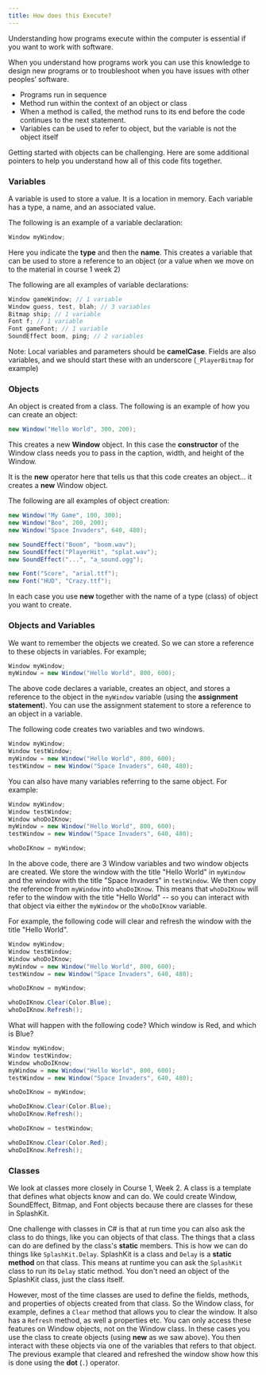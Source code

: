 ```yaml
---
title: How does this Execute?
---
```


Understanding how programs execute within the computer is essential if you want to work with software. 

When you understand how programs work you can use this knowledge to design new programs or to troubleshoot when you have issues with other peoples’ software. 

- Programs run in sequence
- Method run within the context of an object or class 
- When a method is called, the method runs to its end before the code continues to the next statement.
- Variables can be used to refer to object, but the variable is not the object itself 

Getting started with objects can be challenging. Here are some additional pointers to help you understand how all of this code fits together.

### Variables

A variable is used to store a value. It is a location in memory. Each variable has a type, a name, and an associated value.

The following is an example of a variable declaration:

```cs
Window myWindow;
```

Here you indicate the **type** and then the **name**. This creates a variable that can be used to store a reference to an object (or a value when we move on to the material in course 1 week 2)

The following are all examples of variable declarations:

```cs
Window gameWindow; // 1 variable
Window guess, test, blah; // 3 variables
Bitmap ship; // 1 variable
Font f; // 1 variable
Font gameFont; // 1 variable
SoundEffect boom, ping; // 2 variables
```

Note: Local variables and parameters should be **camelCase**. Fields are also variables, and we should start these with an underscore (`_PlayerBitmap` for example)

### Objects

An object is created from a class. The following is an example of how you can create an object:

```cs
new Window("Hello World", 300, 200);
```

This creates a new **Window** object. In this case the **constructor** of the Window class needs you to pass in the caption, width, and height of the Window.

It is the **new** operator here that tells us that this code creates an object... it creates a **new** Window object.

The following are all examples of object creation:

```cs
new Window("My Game", 100, 300);
new Window("Boo", 200, 200);
new Window("Space Invaders", 640, 480);

new SoundEffect("Boom", "boom.wav");
new SoundEffect("PlayerHit", "splat.wav");
new SoundEffect("...", "a_sound.ogg");

new Font("Score", "arial.ttf");
new Font("HUD", "Crazy.ttf");
```

In each case you use **new** together with the name of a type (class) of object you want to create.

### Objects and Variables

We want to remember the objects we created. So we can store a reference to these objects in variables. For example;

```cs
Window myWindow;
myWindow = new Window("Hello World", 800, 600);
```

The above code declares a variable, creates an object, and stores a reference to the object in the `myWindow` variable (using the **assignment statement**). You can use the assignment statement to store a reference to an object in a variable.

The following code creates two variables and two windows.

```cs
Window myWindow;
Window testWindow;
myWindow = new Window("Hello World", 800, 600);
testWindow = new Window("Space Invaders", 640, 480);
```

You can also have many variables referring to the same object. For example:

```cs
Window myWindow;
Window testWindow;
Window whoDoIKnow;
myWindow = new Window("Hello World", 800, 600);
testWindow = new Window("Space Invaders", 640, 480);

whoDoIKnow = myWindow;
```

In the above code, there are 3 Window variables and two window objects are created. We store the window with the title "Hello World" in `myWindow` and the window with the title "Space Invaders" in `testWindow`. We then copy the reference from `myWindow` into `whoDoIKnow`. This means that `whoDoIKnow` will refer to the window with the title "Hello World" -- so you can interact with that object via either the `myWindow` or the `whoDoIKnow` variable.

For example, the following code will clear and refresh the window with the title "Hello World".

```cs
Window myWindow;
Window testWindow;
Window whoDoIKnow;
myWindow = new Window("Hello World", 800, 600);
testWindow = new Window("Space Invaders", 640, 480);

whoDoIKnow = myWindow;

whoDoIKnow.Clear(Color.Blue);
whoDoIKnow.Refresh();
```

What will happen with the following code? Which window is Red, and which is Blue?

```cs
Window myWindow;
Window testWindow;
Window whoDoIKnow;
myWindow = new Window("Hello World", 800, 600);
testWindow = new Window("Space Invaders", 640, 480);

whoDoIKnow = myWindow;

whoDoIKnow.Clear(Color.Blue);
whoDoIKnow.Refresh();

whoDoIKnow = testWindow;

whoDoIKnow.Clear(Color.Red);
whoDoIKnow.Refresh();
```

### Classes

We look at classes more closely in Course 1, Week 2. A class is a template that defines what objects know and can do. We could create Window, SoundEffect, Bitmap, and Font objects because there are classes for these in SplashKit. 

One challenge with classes in C# is that at run time you can also ask the class to do things, like you can objects of that class. The things that a class can do are defined by the class's **static** members. This is how we can do things like `SplashKit.Delay`. SplashKit is a class and `Delay` is a **static method** on that class. This means at runtime you can ask the `SplashKit` class to run its `Delay` static method. You don't need an object of the SplashKit class, just the class itself.

However, most of the time classes are used to define the fields, methods, and properties of objects created from that class. So the Window class, for example, defines a `Clear` method that allows you to clear the window. It also has a `Refresh` method, as well a properties etc. You can only access these features on Window objects, not on the Window class. In these cases you use the class to create objects (using **new** as we saw above). You then interact with these objects via one of the variables that refers to that object. The previous example that cleared and refreshed the window show how this is done using the **dot** (`.`) operator.